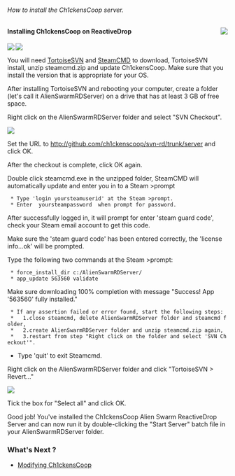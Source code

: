 ======How to install the Ch1ckensCoop server.======

<a href=https://github.com/Ch1ckenscoop/Project-rd><img align=right src=googlecode-home.png /></a>

==== Installing Ch1ckensCoop on ReactiveDrop ====

<a href=http://tortoisesvn.net/downloads.html><img align=left src=tsvn_logo.png /></a>

<a href=https://github.com/Ch1ckenscoop/Project-rd><img align=center src=https://github.com/ch1ckenscoop/svn-rd/blob/master/wiki/asw_reactivedrop_logo2.jpg /></a>

You will need [http://tortoisesvn.net/downloads.html TortoiseSVN] and [http://media.steampowered.com/installer/steamcmd.zip SteamCMD] to download, TortoiseSVN install, unzip steamcmd.zip and update Ch1ckensCoop. Make sure that you install the version that is appropriate for your OS.

After installing TortoiseSVN and rebooting your computer, create a folder (let's call it AlienSwarmRDServer) on a drive that has at least 3 GB of free space.

Right click on the AlienSwarmRDServer folder and select "SVN Checkout". 

<a href=https://github.com/ch1ckenscoop/svn-rd/blob/master/wiki/InstallServer.wiki ><img src=svn_checkout.PNG /></a>

Set the URL to [[InstallServer.wiki|http://github.com/ch1ckenscoop/svn-rd/trunk/server]] and click OK.

After the checkout is complete, click OK again.

Double click steamcmd.exe in the unzipped folder, SteamCMD will automatically update and enter you in to a Steam >prompt

  * Type 'login yoursteamuserid' at the Steam >prompt. 
  * Enter  yoursteampassword  when prompt for password. 

After successfully logged in, it will prompt for enter 'steam guard code', check your Steam email account to get this code.

Make sure the 'steam guard code' has been entered correctly, the 'license info...ok' will be prompted.

Type the following two commands at the Steam >prompt:

  * force_install_dir c:/AlienSwarmRDServer/   
  * app_update 563560 validate

Make sure downloading 100% completion with message "Success! App '563560' fully installed."

  * If any assertion failed or error found, start the following steps:
  *   1.close steamcmd, delete AlienSwarmRDServer folder and steamcmd folder,
  *   2.create AlienSwarmRDServer folder and unzip steamcmd.zip again, 
  *   3.restart from step "Right click on the folder and select 'SVN Checkout'".

* Type 'quit' to exit Steamcmd.

Right click on the AlienSwarmRDServer folder and click "TortoiseSVN > Revert..."

<a href=https://github.com/ch1ckenscoop/svn-rd/blob/master/wiki/InstallServer.wiki ><img src=svn_revert.png /></a>

Tick the box for "Select all" and click OK.

Good job! You've installed the Ch1ckensCoop Alien Swarm ReactiveDrop Server and 
can now run it by double-clicking the "Start Server" batch file in your AlienSwarmRDServer folder.

===What's Next ?===
* [[Changing_Settings.wiki|Modifying Ch1ckensCoop]]
